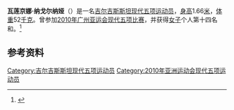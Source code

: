 {{NoteTA|G1=Sports}}
'''瓦莲京娜·纳戈尔纳娅'''（{{bd|1991年|3月4日||}}）是一名[[吉尔吉斯斯坦|吉尔吉斯斯坦]][[现代五项|现代五项]][[运动员|运动员]]，[[身高|身高]]1.66[[米_(单位)|米]]，[[体重|体重]]52[[千克|千克]]。曾参加[[2010年亚洲运动会|2010年广州亚运会]][[2010年亚洲运动会现代五项比赛|现代五项比赛]]，并获得[[女子|女子]]个人第十四名和。<ref>{{cite web|url=http://www.gz2010.cn/info/CHN_CHN/ZB/ZBB101A_MP@@@@@@@@@@@@@@@CHN_number=239982.html | language=zh-hans | title=瓦莲京娜·纳戈尔纳娅 - 简历  |publisher=2010年广州亚运会官方网站 |accessdate=2011-12-27 }}</ref>

== 参考资料 ==
<references />
{{DEFAULTSORT:Nagornaia, Valentina}}
[[Category:吉尔吉斯斯坦现代五项运动员|Category:吉尔吉斯斯坦现代五项运动员]]
[[Category:2010年亚洲运动会现代五项运动员|Category:2010年亚洲运动会现代五项运动员]]